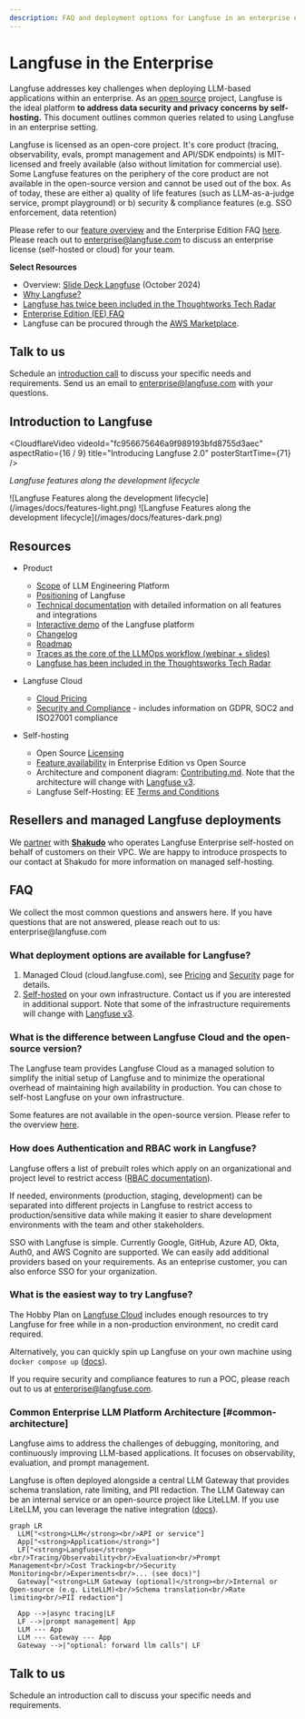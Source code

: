 ```yaml
---
description: FAQ and deployment options for Langfuse in an enterprise environment.
---
```


# Langfuse in the Enterprise

Langfuse addresses key challenges when deploying LLM-based applications within an enterprise. As an [open source](/docs/open-source) project, Langfuse is the ideal platform **to address data security and privacy concerns by self-hosting.** This document outlines common queries related to using Langfuse in an enterprise setting.

Langfuse is licensed as an open-core project. It's core product (tracing, observability, evals, prompt management and API/SDK endpoints) is MIT-licensed and freely available (also without limitation for commercial use). Some Langfuse features on the periphery of the core product are not available in the open-source version and cannot be used out of the box. As of today, these are either a) quality of life features (such as LLM-as-a-judge service, prompt playground) or b) security & compliance features (e.g. SSO enforcement, data retention)

Please refer to our [feature overview](/docs/deployment/feature-overview) and the Enterprise Edition FAQ [here](/docs/open-source#enterprise-edition-ee-faq). Please reach out to enterprise@langfuse.com to discuss an enterprise license (self-hosted or cloud) for your team.

**Select Resources**

- Overview: [Slide Deck Langfuse](https://static.langfuse.com/langfuse_overview_oct_25_24.pdf) (October 2024)
- [Why Langfuse?](/why)
- [Langfuse has twice been included in the Thoughtworks Tech Radar](https://www.thoughtworks.com/en-us/radar/platforms/langfuse)
- [Enterprise Edition (EE) FAQ](/docs/open-source#enterprise-edition-ee-faq)
- Langfuse can be procured through the [AWS Marketplace](https://aws.amazon.com/marketplace/seller-profile?id=seller-nmyz7ju7oafxu).

## Talk to us

Schedule an [introduction call](/schedule-demo) to discuss your specific needs and requirements.
Send us an email to [enterprise@langfuse.com](mailto:enterprise@langfuse.com) with your questions.

## Introduction to Langfuse

<CloudflareVideo
  videoId="fc956675646a9f989193bfd8755d3aec"
  aspectRatio={16 / 9}
  title="Introducing Langfuse 2.0"
  posterStartTime={71}
/>

_Langfuse features along the development lifecycle_

<Frame
  transparent
  fullWidth
  className="mt-10 rounded-lg ring-primary/20 ring-1 dark:hidden"
>
  ![Langfuse Features along the development
  lifecycle](/images/docs/features-light.png)
</Frame>
<Frame
  transparent
  fullWidth
  className="mt-10 rounded-lg ring-primary/20 ring-1 hidden dark:block"
>
  ![Langfuse Features along the development
  lifecycle](/images/docs/features-dark.png)
</Frame>

## Resources

- Product

  - [Scope](/blog/2024-04-introducing-langfuse-2.0) of LLM Engineering Platform
  - [Positioning](/why) of Langfuse
  - [Technical documentation](/docs) with detailed information on all features and integrations
  - [Interactive demo](/demo) of the Langfuse platform
  - [Changelog](/changelog)
  - [Roadmap](/docs/roadmap)
  - [Traces as the core of the LLMOps workflow (webinar + slides)](/guides/videos/webinar-observability-llm-systems)
  - [Langfuse has been included in the Thoughtsworks Tech Radar](https://www.thoughtworks.com/en-us/radar/platforms/langfuse)

- Langfuse Cloud

  - [Cloud Pricing](/pricing)
  - [Security and Compliance](/docs/data-security-privacy) - includes information on GDPR, SOC2 and ISO27001 compliance

- Self-hosting
  - Open Source [Licensing](/docs/open-source)
  - [Feature availability](/docs/deployment/feature-overview) in Enterprise Edition vs Open Source
  - Architecture and component diagram: [Contributing.md](https://github.com/langfuse/langfuse/blob/main/CONTRIBUTING.md). Note that the architecture will change with [Langfuse v3](https://github.com/orgs/langfuse/discussions/1902).
  - Langfuse Self-Hosting: EE [Terms and Conditions](/terms)

## Resellers and managed Langfuse deployments

We [partner](https://www.shakudo.io/partners) with **[Shakudo](https://www.shakudo.io/)** who operates Langfuse Enterprise self-hosted on behalf of customers on their VPC. We are happy to introduce prospects to our contact at Shakudo for more information on managed self-hosting.

## FAQ

<Callout type="info" emoji="✨">
  We collect the most common questions and answers here. If you have questions
  that are not answered, please reach out to us: enterprise@langfuse.com
</Callout>

### What deployment options are available for Langfuse?

1. Managed Cloud (cloud.langfuse.com), see [Pricing](/pricing) and [Security](/docs/data-security-privacy) page for details.
2. [Self-hosted](/docs/deployment/self-host) on your own infrastructure. Contact us if you are interested in additional support. Note that some of the infrastructure requirements will change with [Langfuse v3](https://github.com/orgs/langfuse/discussions/1902).

### What is the difference between Langfuse Cloud and the open-source version?

The Langfuse team provides Langfuse Cloud as a managed solution to simplify the initial setup of Langfuse and to minimize the operational overhead of maintaining high availability in production. You can chose to self-host Langfuse on your own infrastructure.

Some features are not available in the open-source version. Please refer to the overview [here](/docs/deployment/feature-overview).

### How does Authentication and RBAC work in Langfuse?

Langfuse offers a list of prebuilt roles which apply on an organizational and project level to restrict access ([RBAC documentation](/docs/rbac)).

If needed, environments (production, staging, development) can be separated into different projects in Langfuse to restrict access to production/sensitive data while making it easier to share development environments with the team and other stakeholders.

SSO with Langfuse is simple. Currently Google, GitHub, Azure AD, Okta, Auth0, and AWS Cognito are supported. We can easily add additional providers based on your requirements. As an enteprise customer, you can also enforce SSO for your organization.

### What is the easiest way to try Langfuse?

The Hobby Plan on [Langfuse Cloud](https://cloud.langfuse.com) includes enough resources to try Langfuse for free while in a non-production environment, no credit card required.

Alternatively, you can quickly spin up Langfuse on your own machine using `docker compose up` ([docs](/docs/deployment/local)).

If you require security and compliance features to run a POC, please reach out to us at enterprise@langfuse.com.

### Common Enterprise LLM Platform Architecture [#common-architecture]

Langfuse aims to address the challenges of debugging, monitoring, and continuously improving LLM-based applications. It focuses on observability, evaluation, and prompt management.

Langfuse is often deployed alongside a central LLM Gateway that provides schema translation, rate limiting, and PII redaction. The LLM Gateway can be an internal service or an open-source project like LiteLLM. If you use LiteLLM, you can leverage the native integration ([docs](/docs/integrations/litellm)).

```mermaid
graph LR
  LLM["<strong>LLM</strong><br/>API or service"]
  App["<strong>Application</strong>"]
  LF["<strong>Langfuse</strong><br/>Tracing/Observability<br/>Evaluation<br/>Prompt Management<br/>Cost Tracking<br/>Security Monitoring<br/>Experiments<br/>... (see docs)"]
  Gateway["<strong>LLM Gateway (optional)</strong><br/>Internal or Open-source (e.g. LiteLLM)<br/>Schema translation<br/>Rate limiting<br/>PII redaction"]

  App -->|async tracing|LF
  LF -->|prompt management| App
  LLM --- App
  LLM --- Gateway --- App
  Gateway -->|"optional: forward llm calls"| LF
```

## Talk to us

Schedule an introduction call to discuss your specific needs and requirements.


<ScheduleDemo className="mt-6" />
